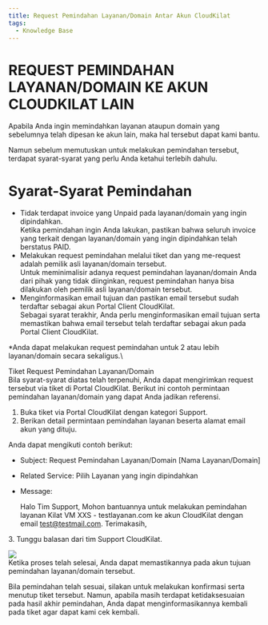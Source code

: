 ```yaml
---
title: Request Pemindahan Layanan/Domain Antar Akun CloudKilat
tags:
  - Knowledge Base
---
```


# REQUEST PEMINDAHAN LAYANAN/DOMAIN KE AKUN CLOUDKILAT LAIN

Apabila Anda ingin memindahkan layanan ataupun domain yang sebelumnya telah dipesan ke akun lain, maka hal tersebut dapat kami bantu.

Namun sebelum memutuskan untuk melakukan pemindahan tersebut, terdapat syarat-syarat yang perlu Anda ketahui terlebih dahulu.

# Syarat-Syarat Pemindahan

* Tidak terdapat invoice yang Unpaid pada layanan/domain yang ingin dipindahkan.\
  Ketika pemindahan ingin Anda lakukan, pastikan bahwa seluruh invoice yang terkait dengan layanan/domain yang ingin dipindahkan telah berstatus PAID.
* Melakukan request pemindahan melalui tiket dan yang me-request adalah pemilik asli layanan/domain tersebut.\
  Untuk meminimalisir adanya request pemindahan layanan/domain Anda dari pihak yang tidak diinginkan, request pemindahan hanya bisa dilakukan oleh pemilik asli layanan/domain tersebut.
* Menginformasikan email tujuan dan pastikan email tersebut sudah terdaftar sebagai akun Portal Client CloudKilat.\
  Sebagai syarat terakhir, Anda perlu menginformasikan email tujuan serta memastikan bahwa email tersebut telah terdaftar sebagai akun pada Portal Client CloudKilat.

\*Anda dapat melakukan request pemindahan untuk 2 atau lebih layanan/domain secara sekaligus.\\

Tiket Request Pemindahan Layanan/Domain\
Bila syarat-syarat diatas telah terpenuhi, Anda dapat mengirimkan request tersebut via tiket di Portal CloudKilat. Berikut ini contoh permintaan pemindahan layanan/domain yang dapat Anda jadikan referensi.

1. Buka tiket via Portal CloudKilat dengan kategori Support.
2. Berikan detail permintaan pemindahan layanan beserta alamat email akun yang dituju.

Anda dapat mengikuti contoh berikut:

* Subject: Request Pemindahan Layanan/Domain \[Nama Layanan/Domain]
* Related Service: Pilih Layanan yang ingin dipindahkan
* Message:

  Halo Tim Support,
  Mohon bantuannya untuk melakukan pemindahan layanan Kilat VM XXS - testlayanan.com ke akun      CloudKilat dengan email [test@testmail.com](mailto\:test@testmail.com).
  Terimakasih,

3\. Tunggu balasan dari tim Support CloudKilat.

![](/img/undraw_docusaurus_tree.svg)\
Ketika proses telah selesai, Anda dapat memastikannya pada akun tujuan pemindahan layanan/domain tersebut.

Bila pemindahan telah sesuai, silakan untuk melakukan konfirmasi serta menutup tiket tersebut. Namun, apabila masih terdapat ketidaksesuaian pada hasil akhir pemindahan, Anda dapat menginformasikannya kembali pada tiket agar dapat kami cek kembali.
